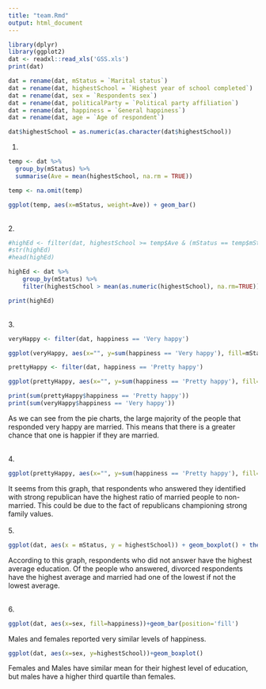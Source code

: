 ```yaml
---
title: "team.Rmd"
output: html_document
---
```


```r
library(dplyr)
library(ggplot2)
dat <- readxl::read_xls('GSS.xls')
print(dat)
```


```r
dat = rename(dat, mStatus = `Marital status`)
dat = rename(dat, highestSchool = `Highest year of school completed`)
dat = rename(dat, sex = `Respondents sex`)
dat = rename(dat, politicalParty = `Political party affiliation`)
dat = rename(dat, happiness = `General happiness`)
dat = rename(dat, age = `Age of respondent`)
```
```r
dat$highestSchool = as.numeric(as.character(dat$highestSchool))

```

1.


```r
temp <- dat %>%
  group_by(mStatus) %>%
  summarise(Ave = mean(highestSchool, na.rm = TRUE)) 

temp <- na.omit(temp)

ggplot(temp, aes(x=mStatus, weight=Ave)) + geom_bar()
```



<br />
2.
```r
#highEd <- filter(dat, highestSchool >= temp$Ave & (mStatus == temp$mStatus))
#str(highEd)
#head(highEd)

highEd <- dat %>% 
    group_by(mStatus) %>%
    filter(highestSchool > mean(as.numeric(highestSchool), na.rm=TRUE))

print(highEd)
```

<br />
3. 
```r
veryHappy <- filter(dat, happiness == 'Very happy')

ggplot(veryHappy, aes(x="", y=sum(happiness == 'Very happy'), fill=mStatus)) + geom_bar(stat="identity", width=1) + coord_polar("y", start=0)

```


```r
prettyHappy <- filter(dat, happiness == 'Pretty happy')

ggplot(prettyHappy, aes(x="", y=sum(happiness == 'Pretty happy'), fill=mStatus)) + geom_bar(stat="identity", width=1) + coord_polar("y", start=0)

```

```r
print(sum(prettyHappy$happiness == 'Pretty happy'))
print(sum(veryHappy$happiness == 'Very happy'))
```


As we can see from the pie charts, the large majority of the people that responded very happy are married.  This means that there is a greater chance that one is happier if they are married.  

<br />
4.
```r

ggplot(prettyHappy, aes(x="", y=sum(happiness == 'Pretty happy'), fill=mStatus)) + geom_bar(stat="identity", width=1) + facet_wrap(~ politicalParty)
```
It seems from this graph, that respondents who answered they identified with strong republican have the highest ratio of married people to non-married.  This could be due to the fact of republicans championing strong family values.  
<br />
5. 
```r
ggplot(dat, aes(x = mStatus, y = highestSchool)) + geom_boxplot() + theme(axis.text.x = element_text(angle = 90))
```
According to this graph,  respondents who did not answer have the highest average education.  Of the people who answered, divorced respondents have the highest average and married had one of the lowest if not the lowest average.

<br />
6.
```r
ggplot(dat, aes(x=sex, fill=happiness))+geom_bar(position='fill')
```

Males and females reported very similar levels of happiness.

```r
ggplot(dat, aes(x=sex, y=highestSchool))+geom_boxplot()

```

Females and Males have similar mean for their highest level of education, but males have a higher third quartile than females.
